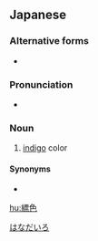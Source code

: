 ==Japanese==
{{ja-kanjitab|はなだ|いろ|yomi=k}}

===Alternative forms===
* {{l|ja|花田色}}

===Pronunciation===
* {{ja-pron|はなだいろ|yomi=k}}

===Noun===
{{ja-noun|はなだいろ}}

# [[indigo]] color

====Synonyms====
* {{l|ja|縹}}

[[Category:ja:Purples|はなだいろ]]

[[hu:縹色]]